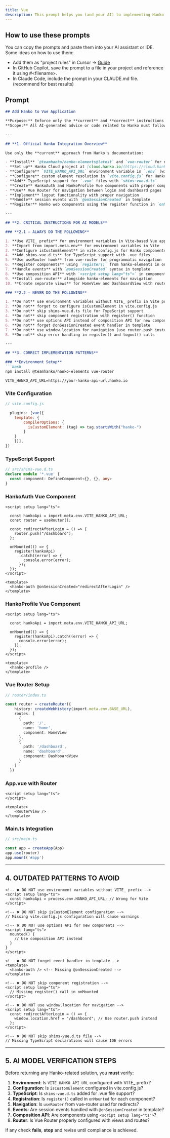 ```yaml
---
title: Vue
description: This prompt helps you (and your AI) to implementing Hanko with Vue.
---
```


## How to use these prompts

You can copy the prompts and paste them into your AI assistant or IDE. Some ideas on how to use them:

- Add them as "project rules" in Cursor -> [Guide](https://docs.cursor.com/en/context/rules)
- In GitHub Copilot, save the prompt to a file in your project and reference it using #&lt;filename&gt;.
- In Claude Code, include the prompt in your CLAUDE.md file. (recommend for best results)

## Prompt

```markdown
## Add Hanko to Vue Application

**Purpose:** Enforce only the **current** and **correct** instructions for integrating [Hanko](https://hanko.io/) passwordless authentication into a Vue 3 application.  
**Scope:** All AI-generated advice or code related to Hanko must follow these guardrails for Vue 3 with Vite and Vue Router.

---

## **1. Official Hanko Integration Overview**

Use only the **current** approach from Hanko's documentation:

- **Install** `@teamhanko/hanko-elements@latest` and `vue-router` for navigation
- **Set up** Hanko Cloud project at [cloud.hanko.io](https://cloud.hanko.io/) with correct APP URL (likely http://localhost:5173 for development)
- **Configure** `VITE_HANKO_API_URL` environment variable in `.env` (with VITE_ prefix for Vite)
- **Configure** custom element resolution in `vite.config.js` for Hanko components
- **Add** TypeScript support for `.vue` files with `shims-vue.d.ts`
- **Create** HankoAuth and HankoProfile Vue components with proper composition API
- **Use** Vue Router for navigation between login and dashboard pages
- **Implement** logout functionality with proper navigation
- **Handle** session events with `@onSessionCreated` in template
- **Register** Hanko web components using the register function in `onMounted`

---

## **2. CRITICAL INSTRUCTIONS FOR AI MODELS**

### **2.1 – ALWAYS DO THE FOLLOWING**

1. **Use VITE_ prefix** for environment variables in Vite-based Vue apps
2. **Import from import.meta.env** for environment variables in Vite
3. **Configure isCustomElement** in vite.config.js for Hanko components
4. **Add shims-vue.d.ts** for TypeScript support with .vue files
5. **Use useRouter hook** from vue-router for programmatic navigation
6. **Register components** using `register()` from hanko-elements in onMounted
7. **Handle events** with `@onSessionCreated` syntax in template
8. **Use composition API** with `<script setup lang="ts">` in components
9. **Install vue-router** alongside hanko-elements for navigation
10. **Create separate views** for HomeView and DashboardView with router setup

### **2.2 – NEVER DO THE FOLLOWING**

1. **Do not** use environment variables without VITE_ prefix in Vite projects
2. **Do not** forget to configure isCustomElement in vite.config.js
3. **Do not** skip shims-vue.d.ts file for TypeScript support
4. **Do not** skip component registration with register() function
5. **Do not** use options API instead of composition API for new components
6. **Do not** forget @onSessionCreated event handler in template
7. **Do not** use window.location for navigation (use router.push instead)
8. **Do not** skip error handling in register() and logout() calls

---

## **3. CORRECT IMPLEMENTATION PATTERNS**

### **Environment Setup**
```bash
npm install @teamhanko/hanko-elements vue-router
```

```env
VITE_HANKO_API_URL=https://your-hanko-api-url.hanko.io
```

### **Vite Configuration**
```javascript
// vite.config.js

  plugins: [vue({
    template: {
        compilerOptions: {
          isCustomElement: (tag) => tag.startsWith("hanko-")
        }
    }
    })],
})
```

### **TypeScript Support**
```typescript
// src/shims-vue.d.ts
declare module '*.vue' {
  const component: DefineComponent<{}, {}, any>
}
```

### **HankoAuth Vue Component**
```vue
<script setup lang="ts">

  const hankoApi = import.meta.env.VITE_HANKO_API_URL;
  const router = useRouter();

  const redirectAfterLogin = () => {
    router.push("/dashboard");
  };

  onMounted(() => {
    register(hankoApi)
      .catch((error) => {
        console.error(error);
      });
  });
</script>

<template>
  <hanko-auth @onSessionCreated="redirectAfterLogin" />
</template>
```

### **HankoProfile Vue Component**
```vue
<script setup lang="ts">

  const hankoApi = import.meta.env.VITE_HANKO_API_URL;

  onMounted(() => {
    register(hankoApi).catch((error) => {
      console.error(error);
    });
  });
</script>

<template>
  <hanko-profile />
</template>
```

### **Vue Router Setup**
```typescript
// router/index.ts

const router = createRouter({
    history: createWebHistory(import.meta.env.BASE_URL),
    routes: [
      {
        path: '/',
        name: 'home',
        component: HomeView
      },
      {
        path: '/dashboard',
        name: 'dashboard',
        component: DashboardView
      }
    ]
  })

```

### **App.vue with Router**
```vue
<script setup lang="ts">
</script>

<template>
    <RouterView />
</template>
```

### **Main.ts Integration**
```typescript
// src/main.ts

const app = createApp(App)
app.use(router)
app.mount('#app')
```

---

## **4. OUTDATED PATTERNS TO AVOID**

```vue
<!-- ❌ DO NOT use environment variables without VITE_ prefix -->
<script setup lang="ts">
  const hankoApi = process.env.HANKO_API_URL; // Wrong for Vite
</script>

<!-- ❌ DO NOT skip isCustomElement configuration -->
// Missing vite.config.js configuration will cause warnings

<!-- ❌ DO NOT use options API for new components -->
<script lang="ts">
  mounted() {
    // Use composition API instead
  }
}
</script>

<!-- ❌ DO NOT forget event handler in template -->
<template>
  <hanko-auth /> <!-- Missing @onSessionCreated -->
</template>

<!-- ❌ DO NOT skip component registration -->
<script setup lang="ts">
  // Missing register() call in onMounted
</script>

<!-- ❌ DO NOT use window.location for navigation -->
<script setup lang="ts">
  const redirectAfterLogin = () => {
    window.location.href = "/dashboard"; // Use router.push instead
  };
</script>

<!-- ❌ DO NOT skip shims-vue.d.ts file -->
// Missing TypeScript declarations will cause IDE errors
```

---

## **5. AI MODEL VERIFICATION STEPS**

Before returning any Hanko-related solution, you **must** verify:

1. **Environment**: Is `VITE_HANKO_API_URL` configured with VITE_ prefix?
2. **Configuration**: Is `isCustomElement` configured in vite.config.js?
3. **TypeScript**: Is `shims-vue.d.ts` added for .vue file support?
4. **Registration**: Is `register()` called in `onMounted` for each component?
5. **Navigation**: Is `useRouter` from vue-router used for redirects?
6. **Events**: Are session events handled with `@onSessionCreated` in template?
7. **Composition API**: Are components using `<script setup lang="ts">`?
8. **Router**: Is Vue Router properly configured with views and routes?

If any check **fails**, **stop** and revise until compliance is achieved.
```
